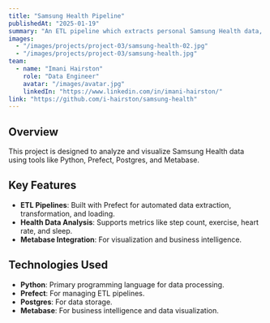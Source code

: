 ```yaml
---
title: "Samsung Health Pipeline"
publishedAt: "2025-01-19"
summary: "An ETL pipeline which extracts personal Samsung Health data, loads, and visualizes with Metabase."
images:
  - "/images/projects/project-03/samsung-health-02.jpg"
  - "/images/projects/project-03/samsung-health.jpg"
team:
  - name: "Imani Hairston"
    role: "Data Engineer"
    avatar: "/images/avatar.jpg"
    linkedIn: "https://www.linkedin.com/in/imani-hairston/"
link: "https://github.com/i-hairston/samsung-health"
---
```


## Overview

This project is designed to analyze and visualize Samsung Health data using tools like Python, Prefect, Postgres, and Metabase. 


## Key Features

- **ETL Pipelines**: Built with Prefect for automated data extraction, transformation, and loading.
- **Health Data Analysis**: Supports metrics like step count, exercise, heart rate, and sleep.
- **Metabase Integration**: For visualization and business intelligence.

## Technologies Used

- **Python**: Primary programming language for data processing.
- **Prefect**: For managing ETL pipelines.
- **Postgres**: For data storage.
- **Metabase**: For business intelligence and data visualization.